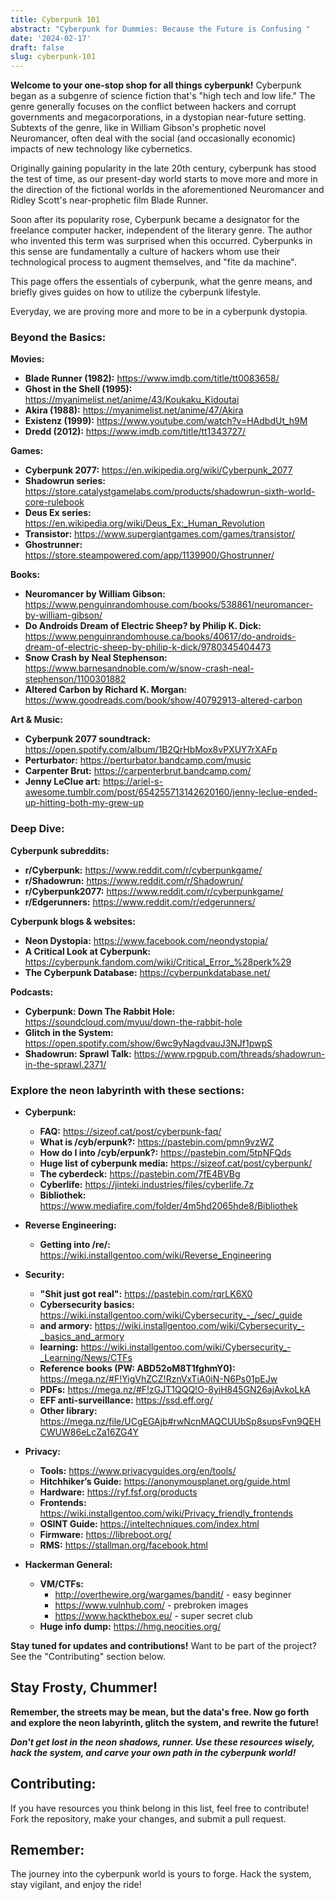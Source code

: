 ```yaml
---
title: Cyberpunk 101
abstract: "Cyberpunk for Dummies: Because the Future is Confusing "
date: '2024-02-17'
draft: false
slug: cyberpunk-101
---
```


**Welcome to your one-stop shop for all things cyberpunk!** Cyberpunk began as a subgenre of science fiction that's "high tech and low life." The genre generally focuses on the conflict between hackers and corrupt governments and megacorporations, in a dystopian near-future setting. Subtexts of the genre, like in William Gibson's prophetic novel Neuromancer, often deal with the social (and occasionally economic) impacts of new technology like cybernetics.

Originally gaining popularity in the late 20th century, cyberpunk has stood the test of time, as our present-day world starts to move more and more in the direction of the fictional worlds in the aforementioned Neuromancer and Ridley Scott's near-prophetic film Blade Runner.

Soon after its popularity rose, Cyberpunk became a designator for the freelance computer hacker, independent of the literary genre. The author who invented this term was surprised when this occurred. Cyberpunks in this sense are fundamentally a culture of hackers whom use their technological process to augment themselves, and "fite da machine".

This page offers the essentials of cyberpunk, what the genre means, and briefly gives guides on how to utilize the cyberpunk lifestyle.

Everyday, we are proving more and more to be in a cyberpunk dystopia. 

### Beyond the Basics:

**Movies:**

* **Blade Runner (1982):** https://www.imdb.com/title/tt0083658/
* **Ghost in the Shell (1995):** https://myanimelist.net/anime/43/Koukaku_Kidoutai
* **Akira (1988):** https://myanimelist.net/anime/47/Akira
* **Existenz (1999):** https://www.youtube.com/watch?v=HAdbdUt_h9M
* **Dredd (2012):** https://www.imdb.com/title/tt1343727/

**Games:**

* **Cyberpunk 2077:** https://en.wikipedia.org/wiki/Cyberpunk_2077
* **Shadowrun series:** https://store.catalystgamelabs.com/products/shadowrun-sixth-world-core-rulebook
* **Deus Ex series:** https://en.wikipedia.org/wiki/Deus_Ex:_Human_Revolution
* **Transistor:** https://www.supergiantgames.com/games/transistor/
* **Ghostrunner:** https://store.steampowered.com/app/1139900/Ghostrunner/

**Books:**

* **Neuromancer by William Gibson:** https://www.penguinrandomhouse.com/books/538861/neuromancer-by-william-gibson/
* **Do Androids Dream of Electric Sheep? by Philip K. Dick:** https://www.penguinrandomhouse.ca/books/40617/do-androids-dream-of-electric-sheep-by-philip-k-dick/9780345404473
* **Snow Crash by Neal Stephenson:** https://www.barnesandnoble.com/w/snow-crash-neal-stephenson/1100301882
* **Altered Carbon by Richard K. Morgan:** https://www.goodreads.com/book/show/40792913-altered-carbon

**Art & Music:**

* **Cyberpunk 2077 soundtrack:** https://open.spotify.com/album/1B2QrHbMox8vPXUY7rXAFp
* **Perturbator:** https://perturbator.bandcamp.com/music
* **Carpenter Brut:** https://carpenterbrut.bandcamp.com/
* **Jenny LeClue art:** https://ariel-s-awesome.tumblr.com/post/654255713142620160/jenny-leclue-ended-up-hitting-both-my-grew-up

### Deep Dive:

**Cyberpunk subreddits:**

* **r/Cyberpunk:** https://www.reddit.com/r/cyberpunkgame/
* **r/Shadowrun:** https://www.reddit.com/r/Shadowrun/
* **r/Cyberpunk2077:** https://www.reddit.com/r/cyberpunkgame/
* **r/Edgerunners:** https://www.reddit.com/r/edgerunners/

**Cyberpunk blogs & websites:**

* **Neon Dystopia:** https://www.facebook.com/neondystopia/
* **A Critical Look at Cyberpunk:** https://cyberpunk.fandom.com/wiki/Critical_Error_%28perk%29
* **The Cyberpunk Database:** https://cyberpunkdatabase.net/

**Podcasts:**

* **Cyberpunk: Down The Rabbit Hole:** https://soundcloud.com/myuu/down-the-rabbit-hole
* **Glitch in the System:** https://open.spotify.com/show/6wc9yNagdvauJ3NJf1pwpS
* **Shadowrun: Sprawl Talk:** https://www.rpgpub.com/threads/shadowrun-in-the-sprawl.2371/


### Explore the neon labyrinth with these sections:

* **Cyberpunk:**
    * **FAQ:** https://sizeof.cat/post/cyberpunk-faq/
    * **What is /cyb/erpunk?:** https://pastebin.com/pmn9vzWZ
    * **How do I into /cyb/erpunk?:** https://pastebin.com/5tpNFQds
    * **Huge list of cyberpunk media:** https://sizeof.cat/post/cyberpunk/
    * **The cyberdeck:** https://pastebin.com/7fE4BVBg
    * **Cyberlife:** https://jinteki.industries/files/cyberlife.7z
    * **Bibliothek:** https://www.mediafire.com/folder/4m5hd2065hde8/Bibliothek

* **Reverse Engineering:**
    * **Getting into /re/:** https://wiki.installgentoo.com/wiki/Reverse_Engineering

* **Security:**
    * **"Shit just got real":** https://pastebin.com/rqrLK6X0
    * **Cybersecurity basics:** https://wiki.installgentoo.com/wiki/Cybersecurity_-_/sec/_guide
    * **and armory:** https://wiki.installgentoo.com/wiki/Cybersecurity_-_basics_and_armory
    * **learning:** https://wiki.installgentoo.com/wiki/Cybersecurity_-_Learning/News/CTFs
    * **Reference books (PW: ABD52oM8T1fghmY0):** https://mega.nz/#F!YigVhZCZ!RznVxTiA0iN-N6Ps01pEJw
    * **PDFs:** https://mega.nz/#F!zGJT1QQQ!O-8yiH845GN26ajAvkoLkA
    * **EFF anti-surveillance:** https://ssd.eff.org/
    * **Other library:** https://mega.nz/file/UCgEGAjb#rwNcnMAQCUUbSp8supsFvn9QEHCWUW86eLcZa16ZG4Y

* **Privacy:**
    * **Tools:** https://www.privacyguides.org/en/tools/
    * **Hitchhiker’s Guide:** https://anonymousplanet.org/guide.html
    * **Hardware:** https://ryf.fsf.org/products
    * **Frontends:** https://wiki.installgentoo.com/wiki/Privacy_friendly_frontends
    * **OSINT Guide:** https://inteltechniques.com/index.html
    * **Firmware:** https://libreboot.org/
    * **RMS:** https://stallman.org/facebook.html

* **Hackerman General:**
    * **VM/CTFs:**
        * http://overthewire.org/wargames/bandit/ - easy beginner
        * https://www.vulnhub.com/ - prebroken images
        * https://www.hackthebox.eu/ - super secret club
    * **Huge info dump:** https://hmg.neocities.org/

**Stay tuned for updates and contributions!** Want to be part of the project? See the "Contributing" section below.


## Stay Frosty, Chummer!

**Remember, the streets may be mean, but the data's free. Now go forth and explore the neon labyrinth, glitch the system, and rewrite the future!**

***Don't get lost in the neon shadows, runner. Use these resources wisely, hack the system, and carve your own path in the cyberpunk world!***

## Contributing:

If you have resources you think belong in this list, feel free to contribute! Fork the repository, make your changes, and submit a pull request.


## Remember:

The journey into the cyberpunk world is yours to forge. Hack the system, stay vigilant, and enjoy the ride!
